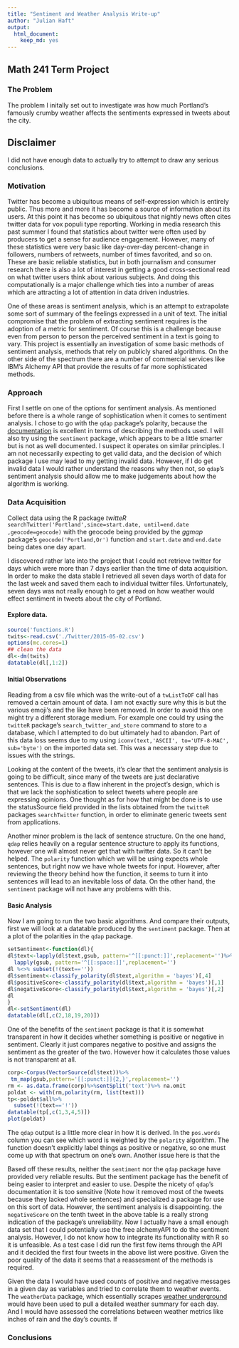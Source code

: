 ```yaml
---
title: "Sentiment and Weather Analysis Write-up"
author: "Julian Haft"
output:
  html_document:
    keep_md: yes
---
```

## Math 241 Term Project

### The Problem
The problem I initally set out to investigate was how much Portland's famously crumby weather affects the sentiments expressed in tweets about the city.

## Disclaimer
I did not have enough data to actually try to attempt to draw any serious conclusions.

### Motivation
Twitter has become a ubiquitous means of self-expression which is entirely public. Thus more and more it has become a source of information about its users. At this point it has become so ubiquitous that nightly news often cites twitter data for vox populi type reporting. Working in media research this past summer I found that statistics about twitter were often used by producers to get a sense for audience engagement. However, many of these statistics were very basic like day-over-day percent-change in followers, numbers of retweets, number of times favorited, and so on. These are basic reliable statistics, but in both journalism and consumer research there is also a lot of interest in getting a good cross-sectional read on what twitter users think about various subjects. And doing this computationally is a major challenge which ties into a number of areas which are attracting a lot of attention in data driven industries.

One of these areas is sentiment analysis, which is an attempt to extrapolate some sort of summary of the feelings expressed in a unit of text. The initial compromise that the problem of extracting sentiment requires is the adoption of a metric for sentiment. Of course this is a challenge because even from person to person the perceived sentiment in a text is going to vary. This project is essentially an investigation of some basic methods of sentiment analysis, methods that rely on publicly shared algorithms. On the other side of the spectrum there are a number of commercial services like IBM's Alchemy API that provide the results of far more sophisticated methods. 


### Approach

First I settle on one of the options for sentiment analysis. As mentioned before there is a whole range of sophistication when it comes to sentiment analysis. I chose to go with the `qdap` package’s polarity, because the [documentation](http://trinker.github.io/qdap/vignettes/qdap_vignette.html#polarity) is excellent in terms of describing the methods used. I will also try using the `sentiment` package, which appears to be a little smarter but is not as well documented. I suspect it operates on similar principles. I am not necessarily expecting to get valid data, and the decision of which package I use may lead to my getting invalid data. However, if I do get invalid data I would rather understand the reasons why then not, so `qdap`'s sentiment analysis should allow me to make judgements about how the algorithm is working. 

### Data Acquisition
Collect data using the R package _twitteR_ `searchTwitter('Portland',since=start.date, until=end.date ,geocode=geocode)` with the geocode being provided by the _ggmap_ package's `geocode('Portland,Or')` function and `start.date` and `end.date` being dates one day apart.

I discovered rather late into the project that I could not retrieve twitter for days which were more than 7 days earlier than the time of data acquisition. In order to make the data stable I retrieved all seven days worth of data for the last week and saved them each to individual twitter files. Unfortunately, seven days was not really enough to get a read on how weather would effect sentiment in tweets about the city of Portland.

#### Explore data. 

```r
source('functions.R')
twits<-read.csv('./Twitter/2015-05-02.csv')
options(mc.cores=1)
## clean the data
dl<-dm(twits)
datatable(dl[,1:2])
```


#### Initial Observations
Reading from a csv file which was the write-out of a `twListToDF` call has removed a certain amount of data. I am not exactly sure why this is but the various emoji's and the like have been removed. In order to avoid this one might try a different storage medium. For example one could try using the `twitteR` package's `search_twitter_and_store` command to store to a database, which I attempted to do but ultimately had to abandon. Part of this data loss seems due to my using `iconv(text,'ASCII', to='UTF-8-MAC', sub='byte')` on the imported data set. This was a necessary step due to issues with the strings.

Looking at the content of the tweets, it's clear that the sentiment analysis is going to be difficult, since many of the tweets are just declarative sentences. This is due to a flaw inherent in the project's design, which is that we lack the sophistication to select tweets where people are expressing opinions. One thought as for how that might be done is to use the statusSource field provided in the lists obtained from the `twitteR` packages `searchTwitter` function, in order to eliminate generic tweets sent from applications.

Another minor problem is the lack of sentence structure. On the one hand, `qdap` relies heavily on a regular sentence structure to apply its functions, however one will almost never get that with twitter data. So it can't be helped. The `polarity` function which we will be using expects whole sentences, but right now we have whole tweets for input. However, after reviewing the theory behind how the function, it seems to turn it into sentences will lead to an inevitable loss of data. On the other hand, the `sentiment` package will not have any problems with this.

#### Basic Analysis

Now I am going to run the two basic algorithms. And compare their outputs, first we will look at a datatable produced by the `sentiment` package. Then at a plot of the polarities in the `qdap` package.

```r
setSentiment<-function(dl){
dl$text<-lapply(dl$text,gsub, pattern='^[[:punct:]]',replacement='')%>%
  lapply(gsub, pattern='^[[:space:]]',replacement='')
dl %<>% subset(!(text==''))
dl$sentiment<-classify_polarity(dl$text,algorithm = 'bayes')[,4]
dl$positiveScore<-classify_polarity(dl$text,algorithm = 'bayes')[,1]
dl$negativeScore<-classify_polarity(dl$text,algorithm = 'bayes')[,2]
dl
}
dl<-setSentiment(dl)
datatable(dl[,c(2,18,19,20)])
```
One of the benefits of the `sentiment` package is that it is somewhat transparent in how it decides whether something is positive or negative in sentiment. Clearly it just compares negative to positive and assigns the sentiment as the greater of the two. However how it calculates those values is not transparent at all.


```r
corp<-Corpus(VectorSource(dl$text))%>%
 tm_map(gsub,pattern='[[:punct:]]{2,}',replacement='')
rm <- as.data.frame(corp)%>%sentSplit('text')%>% na.omit
poldat <- with(rm,polarity(rm, list(text)))
tp<-poldat$all%>%
  subset(!(text=='!'))
datatable(tp[,c(1,3,4,5)])
plot(poldat)
```
The `qdap` output is a little more clear in how it is derived. In the `pos.words` column you can see which word is weighted by the `polarity` algorithm. The function doesn't explicitly label things as positive or negative, so one must come up with that spectrum on one's own. Another issue here is that the 


Based off these results, neither the `sentiment` nor the `qdap` package have provided very reliable results. But the sentiment package has the benefit of being easier to interpret and easier to use. Despite the nicety of `qdap`'s documentation it is too sensitive (Note how it removed most of the tweets because they lacked whole sentences) and specialized a package for use on this sort of data. However, the sentiment analysis is disappointing. the `negativeScore` on the tenth tweet in the above table is a really strong indication of the package's unreliability. Now I actually have a small enough data set that I could potentially use the free alchemyAPI to do the sentiment analysis. However, I do not know how to integrate its functionality with R so it is unfeasible. As a test case I did run the first few items through the API and it decided the first four tweets in the above list were positive. Given the poor quality of the data it seems that a reassesment of the methods is required.

Given the data I would have used counts of positive and negative messages in a given day as variables and tried to correlate them to weather events. The `weatherData` package, which essentially scrapes [weather underground](http://www.wunderground.com) would have been used to pull a detailed weather summary for each day. And I would have assessed the correlations between weather metrics like inches of rain and the day's counts. If  

### Conclusions